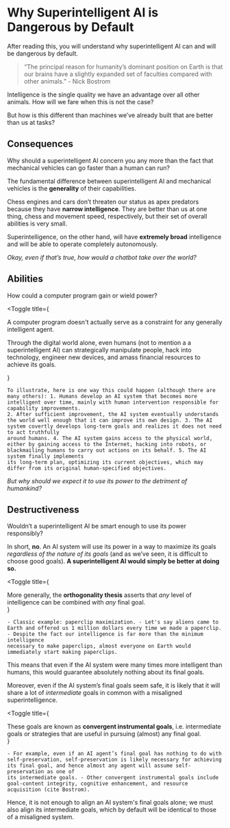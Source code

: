 
# Why Superintelligent AI is Dangerous by Default

<Promise>After reading this, you will understand why superintelligent AI can and will be dangerous by default.</Promise>

> “The principal reason for humanity’s dominant position on Earth is that our brains have a slightly expanded set of faculties compared with other animals.” - Nick Bostrom

Intelligence is the single quality we have an advantage over all other animals. How will we fare when this is not the case?

But how is this different than machines we’ve already built that are better than us at tasks?

## Consequences

<p><span className="font-bold">Why should a superintelligent AI concern you any more than the fact that mechanical vehicles can go faster than a human can run?</span></p>

The fundamental difference between superintelligent AI and mechanical vehicles is the **generality** of their capabilities.

Chess engines and cars don’t threaten our status as apex predators because they have **narrow intelligence**. They are better than us at one thing, chess and movement speed, respectively, but their set of overall abilities is very small.

Superintelligence, on the other hand, will have **extremely broad** intelligence and will be able to operate completely autonomously.

_Okay, even if that’s true, how would a chatbot take over the world?_

## Abilities

<p><span className="font-bold">How could a computer program gain or wield power?</span></p>

<Toggle
    title={
        <div>
            <p>A computer program doesn't actually serve as a constraint for any generally intelligent agent.</p>
            <p className='mt-3'>
                Through the digital world alone, even humans (not to mention a a superintelligent AI) can strategically manipulate people, hack into technology, engineer new devices, and amass financial resources to achieve its
                goals.
            </p>
        </div>
    }
>
    To illustrate, here is one way this could happen (although there are many others): 1. Humans develop an AI system that becomes more intelligent over time, mainly with human intervention responsible for capability improvements.
    2. After sufficient improvement, the AI system eventually understands the world well enough that it can improve its own design. 3. The AI system covertly develops long-term goals and realizes it does not need to act truthfully
    around humans. 4. The AI system gains access to the physical world, either by gaining access to the Internet, hacking into robots, or blackmailing humans to carry out actions on its behalf. 5. The AI system finally implements
    its long-term plan, optimizing its current objectives, which may differ from its original human-specified objectives.
</Toggle>

_But why should we expect it to use its power to the detriment of humankind?_

## Destructiveness

<p><span className="font-bold">Wouldn’t a superintelligent AI be smart enough to use its power responsibly?</span></p>

In short, **no**. An AI system will use its power in a way to maximize its goals _regardless of the nature of its goals_ (and as we’ve seen, it is difficult to choose good goals). <b className="font-bold">A superintelligent AI would simply be better at doing so.</b>

<Toggle
    title={
        <div>
            More generally, the <b>orthogonality thesis</b> asserts that <i>any</i> level of intelligence can be combined with <i>any</i> final goal.
        </div>
    }
>
    - Classic example: paperclip maximization. - Let's say aliens came to Earth and offered us 1 million dollars every time we made a paperclip. - Despite the fact our intelligence is far more than the minimum intelligence
    necessary to make paperclips, almost everyone on Earth would immediately start making paperclips.
</Toggle>
This means that even if the AI system were many times more intelligent than humans, this would guarantee absolutely nothing about its final goals.

Moreover, even if the AI system’s final goals seem safe, it is likely that it will share a lot of _intermediate_ goals in common with a misaligned superintelligence.

<Toggle
    title={
        <div>
            These goals are known as <b>convergent instrumental goals</b>, i.e. intermediate goals or strategies that are useful in pursuing (almost) any final goal.
        </div>
    }
>
    - For example, even if an AI agent’s final goal has nothing to do with self-preservation, self-preservation is likely necessary for achieving its final goal, and hence almost any agent will assume self-preservation as one of
    its intermediate goals. - Other convergent instrumental goals include goal-content integrity, cognitive enhancement, and resource acquisition (cite Bostrom).
</Toggle>

Hence, it is not enough to align an AI system's final goals alone; we must also align its intermediate goals, which by default will be identical to those of a misaligned system.
